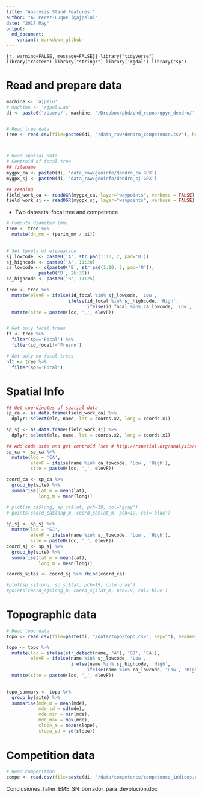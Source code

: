 ```yaml
---
title: "Analysis Stand Features "
author: "AJ Perez-Luque (@ajpelu)"
date: "2017 May"
output:  
  md_document:
    variant: markdown_github
---
```


```{r, warning=FALSE, message=FALSE}}
library("tidyverse")
library("raster")
library("stringr")
library('rgdal')
library("sp")
```


# Read and prepare data 
```r
machine <- 'ajpelu'
# machine <- 'ajpeluLap'
di <- paste0('/Users/', machine, '/Dropbox/phd/phd_repos/qpyr_dendro/', sep='')


# Read tree data
tree <- read.csv(file=paste0(di, '/data_raw/dendro_competence.csv'), header=TRUE, sep=',')



# Read spatial data 
# Centroid of focal tree 
## filename 
mygpx_ca <- paste0(di, 'data_raw/geoinfo/dendro_ca.GPX')
mygpx_sj <- paste0(di, 'data_raw/geoinfo/dendro_sj.GPX')

## reading  
field_work_ca <- readOGR(mygpx_ca, layer="waypoints", verbose = FALSE)
field_work_sj <- readOGR(mygpx_sj, layer="waypoints", verbose = FALSE)
```

* Two datasets: focal tree and competence 
```r
# Compute diameter (mm)
tree <- tree %>% 
  mutate(dn_mm = (perim_mm / pi))
         

# Set levels of eleveation 
sj_lowcode  <- paste0('A', str_pad(1:10, 2, pad='0'))
sj_highcode <- paste0('A', 11:20)
ca_lowcode <- c(paste0('B', str_pad(1:10, 2, pad='0')),
            paste0('B', 26:30))
ca_highcode <- paste0('B', 11:25)

tree <- tree %>% 
  mutate(elevF = ifelse(id_focal %in% sj_lowcode, 'Low',
                       ifelse(id_focal %in% sj_highcode, 'High',
                              ifelse(id_focal %in% ca_lowcode, 'Low', 'High')))) %>%
  mutate(site = paste0(loc, '_', elevF))


# Get only focal trees  
ft <- tree %>% 
  filter(sp=='Focal') %>% 
  filter(id_focal!='Fresno') 

# Get only no focal trees 
nft <- tree %>% 
  filter(sp!='Focal') 
```

# Spatial Info
```r
## Get coordinates of spatial data  
sp_ca <- as.data.frame(field_work_ca) %>% 
  dplyr::select(ele, name, lat = coords.x2, long = coords.x1) 

sp_sj <- as.data.frame(field_work_sj) %>% 
  dplyr::select(ele, name, lat = coords.x2, long = coords.x1) 

## Add code site and get centroid (see # http://rspatial.org/analysis/rst/8-pointpat.html)
sp_ca <- sp_ca %>% 
  mutate(loc = 'CA', 
         elevF = ifelse(name %in% ca_lowcode, 'Low', 'High'),
         site = paste0(loc, '_', elevF)) 

coord_ca <- sp_ca %>% 
  group_by(site) %>%
  summarise(lat_m = mean(lat),
            long_m = mean(long))

# plot(sp_ca$long, sp_ca$lat, pch=19, col='gray')
# points(coord_ca$long_m, coord_ca$lat_m, pch=19, col='blue')
  
sp_sj <- sp_sj %>% 
  mutate(loc = 'SJ', 
         elevF = ifelse(name %in% sj_lowcode, 'Low', 'High'),
         site = paste0(loc, '_', elevF))        
coord_sj <- sp_sj %>% 
  group_by(site) %>%
  summarise(lat_m = mean(lat),
            long_m = mean(long))

coords_sites <- coord_sj %>% rbind(coord_ca)

#plot(sp_sj$long, sp_sj$lat, pch=19, col='gray')
#points(coord_sj$long_m, coord_sj$lat_m, pch=19, col='blue')

```

# Topographic data
```r
# Read topo data 
topo <- read.csv(file=paste(di, "/data/topo/topo.csv", sep=""), header=TRUE, sep=',')

topo <- topo %>% 
  mutate(loc = ifelse(str_detect(name, "A"), 'SJ', 'CA'),
         elevF = ifelse(name %in% sj_lowcode, 'Low',
                        ifelse(name %in% sj_highcode, 'High',
                              ifelse(name %in% ca_lowcode, 'Low', 'High')))) %>%
  mutate(site = paste0(loc, '_', elevF))
                      

topo_summary <- topo %>%
  group_by(site) %>%
  summarise(mde_m = mean(mde),
            mde_sd = sd(mde),
            mde_min = min(mde),
            mde_max = max(mde),
            slope_m = mean(slope),
            slope_sd = sd(slope))

```


# Competition data
```r
# Read competition
compe <- read.csv(file=paste(di, "/data/competence/competence_indices.csv", sep=""), header=TRUE, sep=',')

```

Conclusiones_Taller_EME_SN_borrador_para_devolucion.doc

